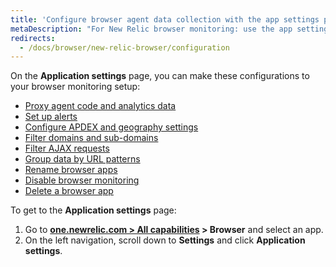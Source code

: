 ```yaml
---
title: 'Configure browser agent data collection with the app settings page'
metaDescription: "For New Relic browser monitoring: use the app settings page to configure the agent type and deployment method."
redirects:
  - /docs/browser/new-relic-browser/configuration
---
```


On the **Application settings** page, you can make these configurations to your browser monitoring setup:
* [Proxy agent code and analytics data](/docs/browser/new-relic-browser/configuration/proxy-agent-requests/)
* [Set up alerts](/docs/browser/new-relic-browser/configuration/view-browser-apps-alert-information/)
* [Configure APDEX and geography settings](/docs/browser/new-relic-browser/configuration/browser-settings-ui-options-apdex-geography/#apdex-settings)
* [Filter domains and sub-domains](/docs/browser/new-relic-browser/configuration/monitor-or-block-specific-domains-subdomains/)
* [Filter AJAX requests](/docs/browser/new-relic-browser/configuration/filter-ajax-request-events/)
* [Group data by URL patterns](/docs/browser/new-relic-browser/configuration/group-browser-metrics-urls/)
* [Rename browser apps](/docs/browser/new-relic-browser/configuration/rename-browser-apps/)
* [Disable browser monitoring](/docs/browser/new-relic-browser/installation/disable-browser-monitoring/)
* [Delete a browser app](/docs/apm/new-relic-apm/maintenance/remove-applications-new-relic/#remove)

To get to the **Application settings** page:

1. Go to **[one.newrelic.com > All capabilities](https://one.newrelic.com/all-capabilities) > Browser** and select an app.
3. On the left navigation, scroll down to **Settings** and click **Application settings**.
